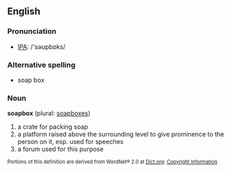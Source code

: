 ==English==
=== Pronunciation ===
*[[w:IPA|IPA]]: /'səʊpbɒks/
=== Alternative spelling ===
* soap box
=== Noun ===
'''soapbox''' (plural: [[soapboxes]])
# a crate for packing soap
# a platform raised above the surrounding level to give prominence to the person on it, esp. used for speeches
# a forum used for this purpose

<span style="font-size: 80%;">Portions of this definition are derived from WordNet® 2.0 at [http://www.dict.org/ Dict.org]: [http://www.dict.org/bin/Dict?Form=Dict3&Database=wn Copyright Information]</span>